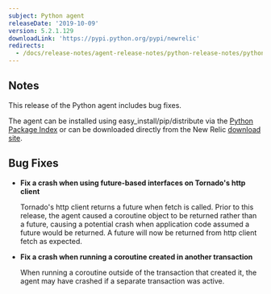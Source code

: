 ```yaml
---
subject: Python agent
releaseDate: '2019-10-09'
version: 5.2.1.129
downloadLink: 'https://pypi.python.org/pypi/newrelic'
redirects:
  - /docs/release-notes/agent-release-notes/python-release-notes/python-agent-521128
---
```


## Notes

This release of the Python agent includes bug fixes.

The agent can be installed using easy_install/pip/distribute via the [Python Package Index](https://pypi.python.org/pypi/newrelic) or can be downloaded directly from the New Relic [download site](https://download.newrelic.com/python_agent/release).

## Bug Fixes

* **Fix a crash when using future-based interfaces on Tornado's http client**

  Tornado's http client returns a future when fetch is called. Prior to this release, the agent caused a coroutine object to be returned rather than a future, causing a potential crash when application code assumed a future would be returned. A future will now be returned from http client fetch as expected.
* **Fix a crash when running a coroutine created in another transaction**

  When running a coroutine outside of the transaction that created it, the agent may have crashed if a separate transaction was active.
